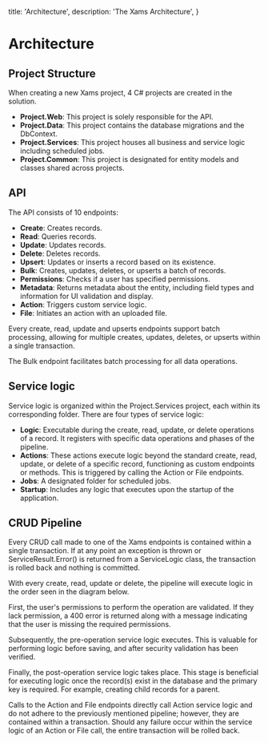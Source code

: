 
  title: 'Architecture',
  description: 'The Xams Architecture',
}

# Architecture

## Project Structure

When creating a new Xams project, 4 C# projects are created in the solution.

- <b>Project.Web</b>: This project is solely responsible for the API.
- <b>Project.Data</b>: This project contains the database migrations and the
  DbContext.
- <b>Project.Services</b>: This project houses all business and service logic
  including scheduled jobs.
- <b>Project.Common</b>: This project is designated for entity models and
  classes shared across projects.

## API

The API consists of 10 endpoints:

- <b>Create</b>: Creates records.
- <b>Read</b>: Queries records.
- <b>Update</b>: Updates records.
- <b>Delete</b>: Deletes records.
- <b>Upsert</b>: Updates or inserts a record based on its existence.
- <b>Bulk</b>: Creates, updates, deletes, or upserts a batch of records.
- <b>Permissions</b>: Checks if a user has specified permissions.
- <b>Metadata</b>: Returns metadata about the entity, including field types and
  information for UI validation and display.
- <b>Action</b>: Triggers custom service logic.
- <b>File</b>: Initiates an action with an uploaded file.

Every create, read, update and upserts endpoints support batch processing, allowing for multiple creates, updates, deletes, or upserts within a single transaction.

The Bulk endpoint facilitates batch processing for all data operations.

## Service logic

Service logic is organized within the Project.Services project, each within its corresponding folder. There are four types of service logic:

- <b>Logic</b>: Executable during the create, read, update, or delete operations
  of a record. It registers with specific data operations and phases of the
  pipeline.
- <b>Actions</b>: These actions execute logic beyond the standard create, read,
  update, or delete of a specific record, functioning as custom endpoints or
  methods. This is triggered by calling the Action or File endpoints.
- <b>Jobs</b>: A designated folder for scheduled jobs.
- <b>Startup</b>: Includes any logic that executes upon the startup of the
  application.

## CRUD Pipeline

Every CRUD call made to one of the Xams endpoints is contained within a single transaction. If at any point an exception is thrown or ServiceResult.Error() is returned from a ServiceLogic class, the transaction is rolled back and nothing is committed.

With every create, read, update or delete, the pipeline will execute logic in the order seen in the diagram below.

<DocImage image={widgetForm} full={true} />

First, the user's permissions to perform the operation are validated. If they lack permission, a 400 error is returned along with a message indicating that the user is missing the required permissions.

Subsequently, the pre-operation service logic executes. This is valuable for performing logic before saving, and after security validation has been verified.

Finally, the post-operation service logic takes place. This stage is beneficial for executing logic once the record(s) exist in the database and the primary key is required. For example, creating child records for a parent.

Calls to the Action and File endpoints directly call Action service logic and do not adhere to the previously mentioned pipeline; however, they are contained within a transaction. Should any failure occur within the service logic of an Action or File call, the entire transaction will be rolled back.
